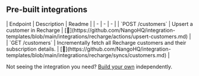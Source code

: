 
## Pre-built integrations

<AccordionGroup>


<Accordion title="Customers">
| Endpoint | Description | Readme |
| - | - | - |
| `POST /customers` | Upsert a customer in Recharge | [🔗](https://github.com/NangoHQ/integration-templates/blob/main/integrations/recharge/actions/upsert-customers.md) |
| `GET /customers` | Incrementally fetch all Recharge customers and their subscription details. | [🔗](https://github.com/NangoHQ/integration-templates/blob/main/integrations/recharge/syncs/customers.md) |
</Accordion>

</AccordionGroup>

<Tip>Not seeing the integration you need? [Build your own](https://docs.nango.dev/guides/custom-integrations/overview) independently.</Tip>
